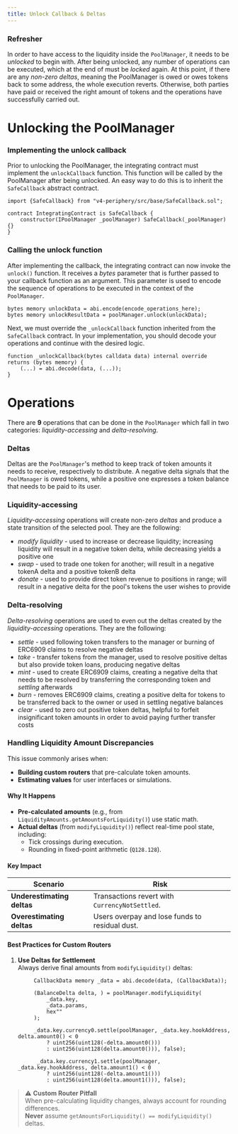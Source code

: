 ```yaml
---
title: Unlock Callback & Deltas
---
```


### Refresher

In order to have access to the liquidity inside the `PoolManager`,
it needs to be _unlocked_ to begin with. After being unlocked, any
number of operations can be executed, which at the end of must be _locked_
again. At this point, if there are any _non-zero deltas_, meaning the
PoolManager is owed or owes tokens back to some address, the whole
execution reverts. Otherwise, both parties have paid or received
the right amount of tokens and the operations have successfully
carried out.

# Unlocking the PoolManager

### Implementing the unlock callback

Prior to unlocking the PoolManager, the integrating contract must
implement the `unlockCallback` function. This function will be
called by the PoolManager after being unlocked. An easy way to
do this is to inherit the `SafeCallback` abstract contract.

```solidity
import {SafeCallback} from "v4-periphery/src/base/SafeCallback.sol";

contract IntegratingContract is SafeCallback {
    constructor(IPoolManager _poolManager) SafeCallback(_poolManager) {}
}
```

### Calling the unlock function

After implementing the callback, the integrating contract can now
invoke the `unlock()` function. It receives a _bytes_ parameter
that is further passed to your callback function as an argument.
This parameter is used to encode the sequence of operations to be
executed in the context of the `PoolManager`.


```solidity
bytes memory unlockData = abi.encode(encode_operations_here);
bytes memory unlockResultData = poolManager.unlock(unlockData);
```

Next, we must override the `_unlockCallback` function inherited from
the `SafeCallback` contract. In your implementation, you should
decode your operations and continue with the desired logic.

```solidity
function _unlockCallback(bytes calldata data) internal override returns (bytes memory) {
    (...) = abi.decode(data, (...));
}
```

# Operations

There are **9** operations that can be done in the `PoolManager`
which fall in two categories: _liquidity-accessing_ and _delta-resolving_.

### Deltas

Deltas are the `PoolManager`'s method to keep track of token amounts it
needs to receive, respectively to distribute. A negative delta signals that
the `PoolManager` is owed tokens, while a positive one expresses a
token balance that needs to be paid to its user.

### Liquidity-accessing

_Liquidity-accessing_ operations will create non-zero _deltas_ and
produce a state transition of the selected pool.
They are the following:

* _modify liquidity_ - used to increase or decrease liquidity; increasing
liquidity will result in a negative token delta, while decreasing yields a positive one
* _swap_ - used to trade one token for another; will result in a negative tokenA delta
and a positive tokenB delta
* _donate_ - used to provide direct token revenue to positions in range;
will result in a negative delta for the pool's tokens the user wishes
to provide

### Delta-resolving

_Delta-resolving_ operations are used to even out the deltas created
by the _liquidity-accessing_ operations. 
They are the following:

* _settle_ - used following token transfers to the manager
or burning of ERC6909 claims to resolve negative deltas
* _take_ - transfer tokens from the manager, used to resolve
positive deltas but also provide token loans, producing negative deltas
* _mint_ - used to create ERC6909 claims, creating a negative delta
that needs to be resolved by transferring the corresponding token and
_settling_ afterwards
* _burn_ - removes ERC6909 claims, creating a positive delta for tokens to
be transferred back to the owner or used in settling negative balances
* _clear_ - used to zero out positive token deltas, helpful to forfeit
insignificant token amounts in order to avoid paying further transfer costs

### Handling Liquidity Amount Discrepancies  

This issue commonly arises when:  
- **Building custom routers** that pre-calculate token amounts.  
- **Estimating values** for user interfaces or simulations.  

#### Why It Happens  
- **Pre-calculated amounts** (e.g., from `LiquidityAmounts.getAmountsForLiquidity()`) use static math.  
- **Actual deltas** (from `modifyLiquidity()`) reflect real-time pool state, including:  
  - Tick crossings during execution.  
  - Rounding in fixed-point arithmetic (`Q128.128`).  

#### Key Impact  
| Scenario | Risk |  
|----------|------|  
| **Underestimating deltas** | Transactions revert with `CurrencyNotSettled`. |  
| **Overestimating deltas** | Users overpay and lose funds to residual dust. |  

#### Best Practices for Custom Routers  
1. **Use Deltas for Settlement**  
   Always derive final amounts from `modifyLiquidity()` deltas:  
   ```solidity
        CallbackData memory _data = abi.decode(data, (CallbackData));

        (BalanceDelta delta, ) = poolManager.modifyLiquidity(
            _data.key,
            _data.params,
            hex""
        );
        
        _data.key.currency0.settle(poolManager, _data.key.hookAddress, delta.amount0() < 0
            ? uint256(uint128(-delta.amount0()))
            : uint256(uint128(delta.amount0())), false);

         _data.key.currency1.settle(poolManager, _data.key.hookAddress, delta.amount1() < 0
            ? uint256(uint128(-delta.amount1()))
            : uint256(uint128(delta.amount1())), false);
   ```

> ⚠️ **Custom Router Pitfall**  
> When pre-calculating liquidity changes, always account for rounding differences.  
> **Never** assume `getAmountsForLiquidity() == modifyLiquidity()` deltas.  